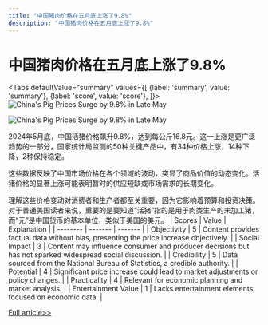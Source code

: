 ```yaml
---
title: "中国猪肉价格在五月底上涨了9.8%"
description: "中国猪肉价格在五月底上涨了9.8%"
---
```



# 中国猪肉价格在五月底上涨了9.8%


<Tabs
	defaultValue="summary"
	values={[
	{label: 'summary', value: 'summary'},
	{label: 'score', value: 'score'},
]}>
<TabItem value="summary">
<img
  src="https://pub-0a8ecc5052d0464f962a5358e503f73e.r2.dev/2024/06/Foo-nHS-1717494992-0.jpg"
  alt="China's Pig Prices Surge by 9.8% in Late May"
/>

<img
  src="https://pub-0a8ecc5052d0464f962a5358e503f73e.r2.dev/2024/06/Foo-GZf-1717494992-1.jpg"
  alt="China's Pig Prices Surge by 9.8% in Late May"
/>



2024年5月底，中国活猪价格飙升9.8%，达到每公斤16.8元。这一上涨是更广泛趋势的一部分，国家统计局监测的50种关键产品中，有34种价格上涨，14种下降，2种保持稳定。

这些数据反映了中国市场价格在各个领域的波动，突显了商品价值的动态变化。活猪价格的显著上涨可能表明暂时的供应短缺或市场需求的长期变化。

理解这些价格变动对消费者和生产者都至关重要，因为它影响着预算和投资决策。对于普通美国读者来说，重要的是要知道“活猪”指的是用于肉类生产的未加工猪，而“元”是中国货币的基本单位，类似于美国的美元。
</TabItem>
<TabItem value="score">
	| Scores     | Value   | Explanation |
	| -------- | ------- | ------- |
	| Objectivity  | 5    | Content provides factual data without bias, presenting the price increase objectively.    |
	| Social Impact | 3     | Content may influence consumer and producer decisions but has not sparked widespread social discussion.    |
	| Credibility    | 5    | Data sourced from the National Bureau of Statistics, a credible authority.    |
	| Potential    | 4    | Significant price increase could lead to market adjustments or policy changes.    |
	| Practicality    | 4    | Relevant for economic planning and market analysis.    |
	| Entertainment Value    | 1    | Lacks entertainment elements, focused on economic data.    |
</TabItem>
</Tabs>

[Full article>>](https://www.yicai.com/news/102136440.html)
